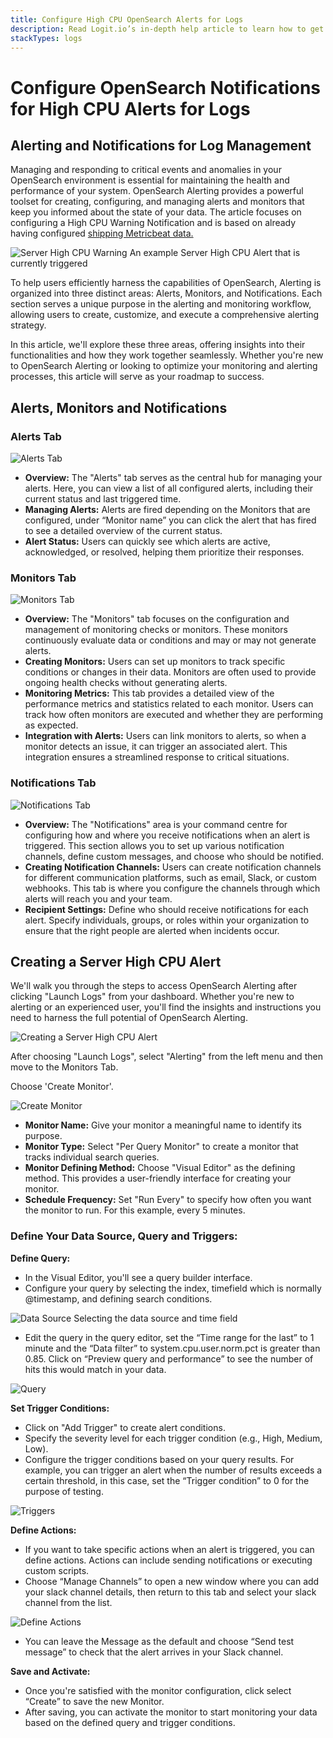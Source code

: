 ```yaml
---
title: Configure High CPU OpenSearch Alerts for Logs
description: Read Logit.io’s in-depth help article to learn how to get started and explore OpenSearch Alerting for Log Management
stackTypes: logs
---
```


# Configure OpenSearch Notifications for High CPU Alerts for Logs

## Alerting and Notifications for Log Management

Managing and responding to critical events and anomalies in your OpenSearch 
environment is essential for maintaining the health and performance of your 
system. OpenSearch Alerting provides a powerful toolset for creating, configuring, 
and managing alerts and monitors that keep you informed about the state of 
your data. The article focuses on configuring a High CPU Warning Notification 
and is based on already having 
configured [shipping Metricbeat data.](/integrations/log-management/shippers/metricbeat)

![Server High CPU Warning](@/images/help/log-management/alerting/high-cpu.png)
An example Server High CPU Alert that is currently triggered

To help users efficiently harness the capabilities of OpenSearch, Alerting is 
organized into three distinct areas: Alerts, Monitors, and Notifications. 
Each section serves a unique purpose in the alerting and monitoring workflow, 
allowing users to create, customize, and execute a comprehensive alerting strategy.

In this article, we'll explore these three areas, offering insights into their 
functionalities and how they work together seamlessly. Whether you're new to 
OpenSearch Alerting or looking to optimize your monitoring and alerting 
processes, this article will serve as your roadmap to success.

## Alerts, Monitors and Notifications

### Alerts Tab

![Alerts Tab](@/images/help/log-management/alerting/alerts-tab.png)

- **Overview:** The "Alerts" tab serves as the central hub for managing your alerts. Here, you can view a list of all configured alerts, including their current status and last triggered time.
- **Managing Alerts:** Alerts are fired depending on the Monitors that are configured, under “Monitor name” you can click the alert that has fired to see a detailed overview of the current status.
- **Alert Status:** Users can quickly see which alerts are active, acknowledged, or resolved, helping them prioritize their responses.

### Monitors Tab

![Monitors Tab](@/images/help/log-management/alerting/monitors-tab.png)

- **Overview:** The "Monitors" tab focuses on the configuration and management of monitoring checks or monitors. These monitors continuously evaluate data or conditions and may or may not generate alerts.
- **Creating Monitors:** Users can set up monitors to track specific conditions or changes in their data. Monitors are often used to provide ongoing health checks without generating alerts.
- **Monitoring Metrics:** This tab provides a detailed view of the performance metrics and statistics related to each monitor. Users can track how often monitors are executed and whether they are performing as expected.
- **Integration with Alerts:** Users can link monitors to alerts, so when a monitor detects an issue, it can trigger an associated alert. This integration ensures a streamlined response to critical situations.

### Notifications Tab

![Notifications Tab](@/images/help/log-management/alerting/notifications-tab.png)

- **Overview:** The "Notifications" area is your command centre for configuring how and where you receive notifications when an alert is triggered. This section allows you to set up various notification channels, define custom messages, and choose who should be notified.
- **Creating Notification Channels:** Users can create notification channels for different communication platforms, such as email, Slack, or custom webhooks. This tab is where you configure the channels through which alerts will reach you and your team.
- **Recipient Settings:** Define who should receive notifications for each alert. Specify individuals, groups, or roles within your organization to ensure that the right people are alerted when incidents occur.

## Creating a Server High CPU Alert

We'll walk you through the steps to access OpenSearch Alerting after 
clicking "Launch Logs" from your dashboard. Whether you're new to 
alerting or an experienced user, you'll find the insights and 
instructions you need to harness the full potential of OpenSearch Alerting.

![Creating a Server High CPU Alert](@/images/help/log-management/alerting/server-high-cpu-alert.png)

After choosing "Launch Logs", select "Alerting" from the left menu and then move to the Monitors Tab.

Choose 'Create Monitor'.

![Create Monitor](@/images/help/log-management/alerting/create-monitor.png)

- **Monitor Name:** Give your monitor a meaningful name to identify its purpose.
- **Monitor Type:** Select "Per Query Monitor" to create a monitor that tracks individual search queries.
- **Monitor Defining Method:** Choose "Visual Editor" as the defining method. This provides a user-friendly interface for creating your monitor.
- **Schedule Frequency:** Set "Run Every" to specify how often you want the monitor to run. For this example, every 5 minutes.

### Define Your Data Source, Query and Triggers:

**Define Query:**

- In the Visual Editor, you'll see a query builder interface.
- Configure your query by selecting the index, timefield which is normally @timestamp, and defining search conditions.

![Data Source](@/images/help/log-management/alerting/data-source.png)
Selecting the data source and time field

- Edit the query in the query editor, set the “Time range for the last” to 1 minute and the “Data filter” to system.cpu.user.norm.pct is greater than 0.85. Click on “Preview query and performance” to see the number of hits this would match in your data.

![Query](@/images/help/log-management/alerting/query.png)

**Set Trigger Conditions:**

- Click on "Add Trigger" to create alert conditions.
- Specify the severity level for each trigger condition (e.g., High, Medium, Low).
- Configure the trigger conditions based on your query results. For example, you can trigger an alert when the number of results exceeds a certain threshold, in this case, set the “Trigger condition” to 0 for the purpose of testing.

![Triggers](@/images/help/log-management/alerting/triggers.png)

**Define Actions:**

- If you want to take specific actions when an alert is triggered, you can define actions. Actions can include sending notifications or executing custom scripts.
- Choose “Manage Channels” to open a new window where you can add your slack channel details, then return to this tab and select your slack channel from the list.

![Define Actions](@/images/help/log-management/alerting/define-actions.png)

- You can leave the Message as the default and choose “Send test message” to check that the alert arrives in your Slack channel.

**Save and Activate:**

- Once you're satisfied with the monitor configuration, click select “Create” to save the new Monitor.
- After saving, you can activate the monitor to start monitoring your data based on the defined query and trigger conditions.